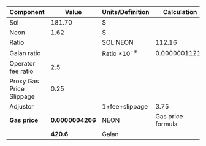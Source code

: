 | Component                | Value            | Units/Definition        | Calculation       |
| ------------------------ | ---------------- | ----------------------- | ----------------- |
| Sol                      | 181.70           | $                       |                   |
| Neon                     | 1.62             | $                       |                   |
| Ratio                    |                  | SOL:NEON                | 112.16            |
| Galan ratio              |                  | Ratio \*10<sup>-9</sup> | 0.00000011216     |
| Operator fee ratio       | 2.5              |                         |                   |
| Proxy Gas Price Slippage | 0.25             |                         |                   |
| Adjustor                 |                  | 1+fee+slippage          | 3.75              |
| **Gas price**            | **0.0000004206** | NEON                    | Gas price formula |
|                          | **420.6**        | Galan                   |
